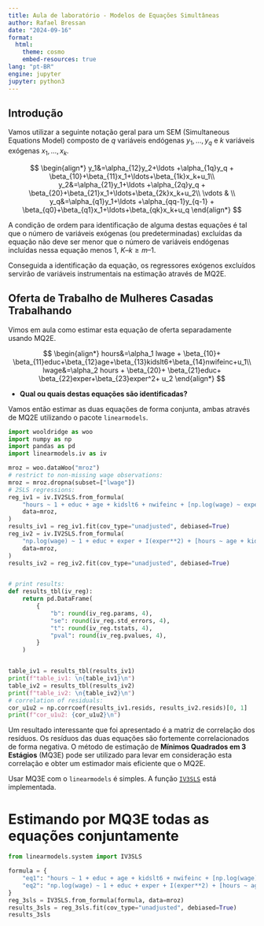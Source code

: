 ```yaml
---
title: Aula de laboratório - Modelos de Equações Simultâneas
author: Rafael Bressan
date: "2024-09-16"
format: 
  html:
    theme: cosmo
    embed-resources: true
lang: "pt-BR"
engine: jupyter
jupyter: python3
---
```


## Introdução

Vamos utilizar a seguinte notação geral para um SEM (Simultaneous Equations 
Model) composto de $q$ variáveis endógenas $y_1, \ldots, y_q$ e $k$ variáveis 
exógenas $x_1, \ldots, x_k$. 

$$
\begin{align*}
y_1&=\alpha_{12}y_2+\ldots +\alpha_{1q}y_q + \beta_{10}+\beta_{11}x_1+\ldots+\beta_{1k}x_k+u_1\\
y_2&=\alpha_{21}y_1+\ldots +\alpha_{2q}y_q + \beta_{20}+\beta_{21}x_1+\ldots+\beta_{2k}x_k+u_2\\
\vdots & \\
y_q&=\alpha_{q1}y_1+\ldots +\alpha_{qq-1}y_{q-1} + \beta_{q0}+\beta_{q1}x_1+\ldots+\beta_{qk}x_k+u_q
\end{align*}
$$

A condição de ordem para identificação de alguma destas equações é tal que o
número de variáveis exógenas (ou predeterminadas) excluídas da equação não 
deve ser menor que o número de variáveis endógenas incluídas nessa equação 
menos 1, $K – k \geq m – 1$.

Conseguida a identificação da equação, os regressores exógenos excluídos servirão de
variáveis instrumentais na estimação através de MQ2E.

## Oferta de Trabalho de Mulheres Casadas Trabalhando

Vimos em aula como estimar esta equação de oferta separadamente usando MQ2E.

$$
\begin{align*}
hours&=\alpha_1 lwage + \beta_{10}+ \beta_{11}educ+\beta_{12}age+\beta_{13}kidslt6+\beta_{14}nwifeinc+u_1\\
lwage&=\alpha_2 hours + \beta_{20}+ \beta_{21}educ+ \beta_{22}exper+\beta_{23}exper^2+ u_2 
\end{align*}
$$

- **Qual ou quais destas equações são identificadas?**

Vamos então estimar as duas equações de forma conjunta, ambas através de MQ2E utilizando o pacote `linearmodels`.


```python
import wooldridge as woo
import numpy as np
import pandas as pd
import linearmodels.iv as iv

mroz = woo.dataWoo("mroz")
# restrict to non-missing wage observations:
mroz = mroz.dropna(subset=["lwage"])
# 2SLS regressions:
reg_iv1 = iv.IV2SLS.from_formula(
    "hours ~ 1 + educ + age + kidslt6 + nwifeinc + [np.log(wage) ~ exper + I(exper**2)]",
    data=mroz,
)
results_iv1 = reg_iv1.fit(cov_type="unadjusted", debiased=True)
reg_iv2 = iv.IV2SLS.from_formula(
    "np.log(wage) ~ 1 + educ + exper + I(exper**2) + [hours ~ age + kidslt6 + nwifeinc]",
    data=mroz,
)
results_iv2 = reg_iv2.fit(cov_type="unadjusted", debiased=True)


# print results:
def results_tbl(iv_reg):
    return pd.DataFrame(
        {
            "b": round(iv_reg.params, 4),
            "se": round(iv_reg.std_errors, 4),
            "t": round(iv_reg.tstats, 4),
            "pval": round(iv_reg.pvalues, 4),
        }
    )


table_iv1 = results_tbl(results_iv1)
print(f"table_iv1: \n{table_iv1}\n")
table_iv2 = results_tbl(results_iv2)
print(f"table_iv2: \n{table_iv2}\n")
# correlation of residuals:
cor_u1u2 = np.corrcoef(results_iv1.resids, results_iv2.resids)[0, 1]
print(f"cor_u1u2: {cor_u1u2}\n")
```

Um resultado interessante que foi apresentado é a matriz de correlação dos resíduos. Os resíduos das duas equações são fortemente correlacionados de forma negativa. O método de estimação de **Mínimos Quadrados em 3 Estágios** (MQ3E) pode ser utilizado para levar em consideração esta correlação e obter um estimador mais eficiente que o MQ2E.

Usar MQ3E com o `linearmodels` é simples. A função [`IV3SLS`](https://bashtage.github.io/linearmodels/system/system/linearmodels.system.model.IV3SLS.html) está implementada.

# Estimando por MQ3E todas as equações conjuntamente


```python
from linearmodels.system import IV3SLS

formula = {
    "eq1": "hours ~ 1 + educ + age + kidslt6 + nwifeinc + [np.log(wage) ~ exper+I(exper**2)]",
    "eq2": "np.log(wage) ~ 1 + educ + exper + I(exper**2) + [hours ~ age + kidslt6 + nwifeinc]",
}
reg_3sls = IV3SLS.from_formula(formula, data=mroz)
results_3sls = reg_3sls.fit(cov_type="unadjusted", debiased=True)
results_3sls
```